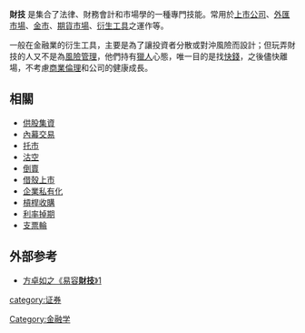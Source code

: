 {{POV|time=2008-03-0}}
'''財技''' 是集合了法律、財務會計和市場學的一種專門技能。常用於[[上市公司|上市公司]]、[[外匯市場|外匯市場]]、[[金市|金市]]、[[期貨市場|期貨市場]]、[[衍生工具|衍生工具]]之運作等。

一般在金融業的衍生工具，主要是為了讓投資者分散或對沖風險而設計；但玩弄財技的人又不是為[[風險管理|風險管理]]，他們持有[[獵人|獵人]]心態，唯一目的是找[[快錢|快錢]]，之後儘快離場，不考慮[[商業倫理|商業倫理]]和公司的健康成長。

==相關==
* [[供股集資|供股集資]]
* [[內幕交易|內幕交易]]
* [[托市|托市]]
* [[沽空|沽空]]
* [[倒賣|倒賣]]
* [[借殼上市|借殼上市]]
* [[企業私有化|企業私有化]]
* [[槓桿收購|槓桿收購]]
* [[利率掉期|利率掉期]]
* [[支票輪|支票輪]]

==外部参考==
* [[方卓如|方卓如]][http://jump.mingpao.com/cfm/CourseArticle1.cfm?PublishDate=20070614&TopicID=L9A&Filename=yzn1.txt 之《易容'''財技'''》]{{dead link|date=2018年4月 |bot=InternetArchiveBot |fix-attempted=yes }}[http://appledaily.atnext.com/template/apple/art_main.cfm?iss_id=20070208&sec_id=15307&subsec_id=15320&art_id=6795878]{{dead link|date=2018年4月 |bot=InternetArchiveBot |fix-attempted=yes }}

{{Mgmt-stub}}

[[category:证券|category:证券]]
[[Category:金融学|Category:金融学]]